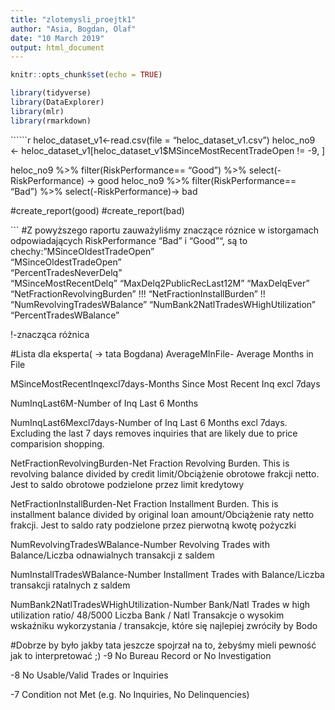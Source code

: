 ```yaml
---
title: "zlotemysli_proejtk1"
author: "Asia, Bogdan, Olaf"
date: "10 March 2019"
output: html_document
---
```


```r
knitr::opts_chunk$set(echo = TRUE)
```

```r


library(tidyverse)
library(DataExplorer)
library(mlr)
library(rmarkdown)
```



``````r

heloc_dataset_v1<-read.csv(file = "heloc_dataset_v1.csv")
heloc_no9 <- heloc_dataset_v1[heloc_dataset_v1$MSinceMostRecentTradeOpen != -9, ]



heloc_no9 %>% filter(RiskPerformance== "Good") %>% select(-RiskPerformance) -> good
heloc_no9 %>% filter(RiskPerformance== "Bad") %>% select(-RiskPerformance)-> bad

#create_report(good)
#create_report(bad)

```
#Z powyższego raportu zauważyliśmy znaczące róznice w istorgamach odpowiadających RiskPerformance "Bad" i  "Good"", są to chechy:
"MSinceOldestTradeOpen"  
"MSinceOldestTradeOpen"  
"PercentTradesNeverDelq"  
"MSinceMostRecentDelq" 
"MaxDelq2PublicRecLast12M" 
"MaxDelqEver" 
"NetFractionRevolvingBurden" !!! 
"NetFractionInstallBurden" !!
"NumRevolvingTradesWBalance"
"NumBank2NatlTradesWHighUtilization"
"PercentTradesWBalance"  
   
   !-znacząca różnica
   
#Lista dla eksperta( -> tata Bogdana)
AverageMInFile- Average Months in File

MSinceMostRecentInqexcl7days-Months Since Most Recent Inq excl 7days

NumInqLast6M-Number of Inq Last 6 Months                       

NumInqLast6Mexcl7days-Number of Inq Last 6 Months excl 7days. Excluding the last 7 days removes inquiries that are likely due to price comparision shopping.

NetFractionRevolvingBurden-Net Fraction Revolving Burden. This is revolving balance divided by credit limit/Obciążenie obrotowe frakcji netto. Jest to saldo obrotowe podzielone przez limit kredytowy

NetFractionInstallBurden-Net Fraction Installment Burden. This is installment balance divided by original loan amount/Obciążenie raty netto frakcji. Jest to saldo raty podzielone przez pierwotną kwotę pożyczki

NumRevolvingTradesWBalance-Number Revolving Trades with Balance/Liczba odnawialnych transakcji z saldem

NumInstallTradesWBalance-Number Installment Trades with Balance/Liczba transakcji ratalnych z saldem

NumBank2NatlTradesWHighUtilization-Number Bank/Natl Trades w high utilization ratio/
48/5000
Liczba Bank / Natl Transakcje o wysokim wskaźniku wykorzystania / transakcje, które się najlepiej zwróciły by Bodo

#Dobrze by było jakby tata jeszcze spojrzał na to, żebyśmy mieli pewność jak to interpretować ;)
-9 No Bureau Record or No Investigation

-8 No Usable/Valid Trades or Inquiries

-7 Condition not Met (e.g. No Inquiries, No Delinquencies) 

   